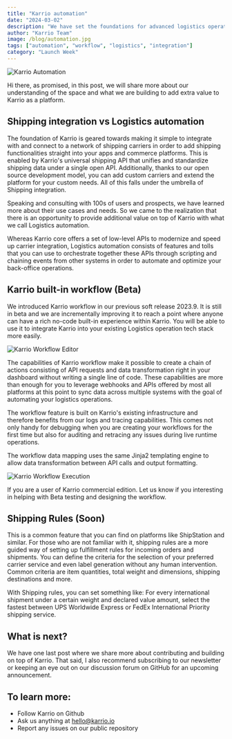 ```yaml
---
title: "Karrio automation"
date: "2024-03-02"
description: "We have set the foundations for advanced logistics operation automation. Learn more about Karrio built-in workflow engine for no-code integration and our vision beyond shipping integration."
author: "Karrio Team"
image: /blog/automation.jpg
tags: ["automation", "workflow", "logistics", "integration"]
category: "Launch Week"
---
```


![Karrio Automation](/blog/automation.jpg)

Hi there, as promised, in this post, we will share more about our understanding of the space and what we are building to add extra value to Karrio as a platform.

## Shipping integration vs Logistics automation

The foundation of Karrio is geared towards making it simple to integrate with and connect to a network of shipping carriers in order to add shipping functionalities straight into your apps and commerce platforms. This is enabled by Karrio's universal shipping API that unifies and standardize shipping data under a single open API. Additionally, thanks to our open source development model, you can add custom carriers and extend the platform for your custom needs. All of this falls under the umbrella of Shipping integration.

Speaking and consulting with 100s of users and prospects, we have learned more about their use cases and needs. So we came to the realization that there is an opportunity to provide additional value on top of Karrio with what we call Logistics automation.

Whereas Karrio core offers a set of low-level APIs to modernize and speed up carrier integration, Logistics automation consists of features and tolls that you can use to orchestrate together these APIs through scripting and chaining events from other systems in order to automate and optimize your back-office operations.

## Karrio built-in workflow (Beta)

We introduced Karrio workflow in our previous soft release 2023.9. It is still in beta and we are incrementally improving it to reach a point where anyone can have a rich no-code built-in experience within Karrio. You will be able to use it to integrate Karrio into your existing Logistics operation tech stack more easily.

![Karrio Workflow Editor](/blog/automation_first.png)

The capabilities of Karrio workflow make it possible to create a chain of actions consisting of API requests and data transformation right in your dashboard without writing a single line of code. These capabilities are more than enough for you to leverage webhooks and APIs offered by most all platforms at this point to sync data across multiple systems with the goal of automating your logistics operations.

The workflow feature is built on Karrio's existing infrastructure and therefore benefits from our logs and tracing capabilities. This comes not only handy for debugging when you are creating your workflows for the first time but also for auditing and retracing any issues during live runtime operations.

The workflow data mapping uses the same Jinja2 templating engine to allow data transformation between API calls and output formatting.

![Karrio Workflow Execution](/blog/automation_second.png)

If you are a user of Karrio commercial edition. Let us know if you interesting in helping with Beta testing and designing the workflow.

## Shipping Rules (Soon)

This is a common feature that you can find on platforms like ShipStation and similar. For those who are not familiar with it, shipping rules are a more guided way of setting up fulfillment rules for incoming orders and shipments. You can define the criteria for the selection of your preferred carrier service and even label generation without any human intervention. Common criteria are item quantities, total weight and dimensions, shipping destinations and more.

With Shipping rules, you can set something like: For every international shipment under a certain weight and declared value amount, select the fastest between UPS Worldwide Express or FedEx International Priority shipping service.

## What is next?

We have one last post where we share more about contributing and building on top of Karrio. That said, I also recommend subscribing to our newsletter or keeping an eye out on our discussion forum on GitHub for an upcoming announcement.

## To learn more:

- Follow Karrio on Github
- Ask us anything at hello@karrio.io
- Report any issues on our public repository

